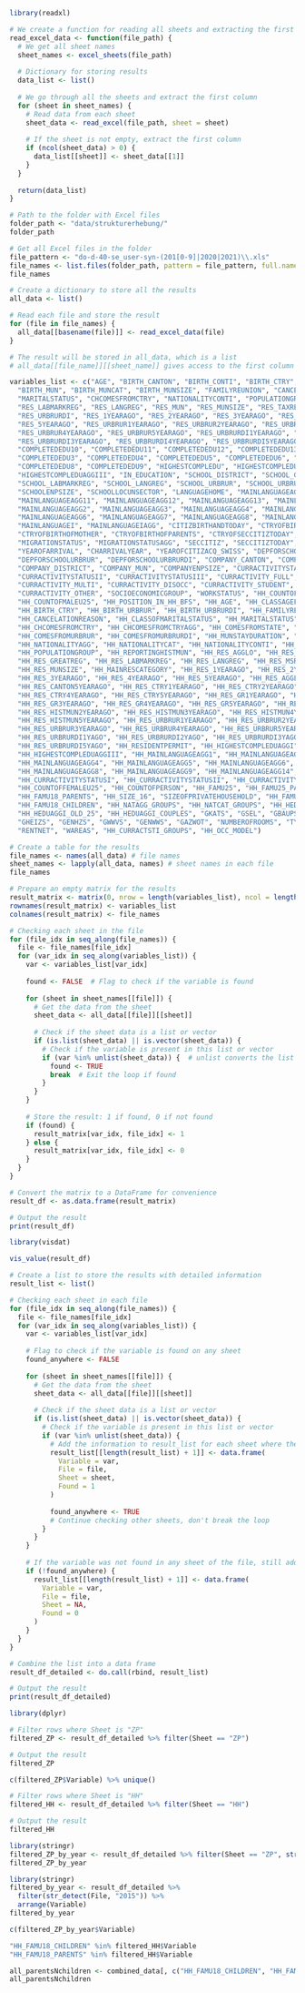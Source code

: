 ```r
library(readxl)
```

```r
# We create a function for reading all sheets and extracting the first column
read_excel_data <- function(file_path) {
  # We get all sheet names
  sheet_names <- excel_sheets(file_path)
  
  # Dictionary for storing results
  data_list <- list()
  
  # We go through all the sheets and extract the first column
  for (sheet in sheet_names) {
    # Read data from each sheet
    sheet_data <- read_excel(file_path, sheet = sheet)
    
    # If the sheet is not empty, extract the first column
    if (ncol(sheet_data) > 0) {
      data_list[[sheet]] <- sheet_data[[1]]
    }
  }
  
  return(data_list)
}
```

```r
# Path to the folder with Excel files
folder_path <- "data/strukturerhebung/"
folder_path
```

```r
# Get all Excel files in the folder
file_pattern <- "do-d-40-se_user-syn-(201[0-9]|2020|2021)\\.xls"
file_names <- list.files(folder_path, pattern = file_pattern, full.names = TRUE, recursive = TRUE)
file_names
```

```r
# Create a dictionary to store all the results
all_data <- list()
```

```r
# Read each file and store the result
for (file in file_names) {
  all_data[[basename(file)]] <- read_excel_data(file)
}

# The result will be stored in all_data, which is a list
# all_data[[file_name]][[sheet_name]] gives access to the first column of each sheet
```
```r
variables_list <- c("AGE", "BIRTH_CANTON", "BIRTH_CONTI", "BIRTH_CTRY", "BIRTH_LABMARKREG", "BIRTH_LANGREG", 
  "BIRTH_MUN", "BIRTH_MUNCAT", "BIRTH_MUNSIZE", "FAMILYREUNION", "CANCELATIONREASON", 
  "MARITALSTATUS", "CHCOMESFROMCTRY", "NATIONALITYCONTI", "POPULATIONGROUP", "RES_CANTON", 
  "RES_LABMARKREG", "RES_LANGREG", "RES_MUN", "RES_MUNSIZE", "RES_TAXRELREG", "RES_URBRUR", 
  "RES_URBRURDI", "RES_1YEARAGO", "RES_2YEARAGO", "RES_3YEARAGO", "RES_4YEARAGO", 
  "RES_5YEARAGO", "RES_URBRUR1YEARAGO", "RES_URBRUR2YEARAGO", "RES_URBRUR3YEARAGO", 
  "RES_URBRUR4YEARAGO", "RES_URBRUR5YEARAGO", "RES_URBRURDI1YEARAGO", "RES_URBRURDI2YEARAGO", 
  "RES_URBRURDI3YEARAGO", "RES_URBRURDI4YEARAGO", "RES_URBRURDI5YEARAGO", "RESIDENTPERMIT", 
  "COMPLETEDEDU10", "COMPLETEDEDU11", "COMPLETEDEDU12", "COMPLETEDEDU13", "COMPLETEDEDU2", 
  "COMPLETEDEDU3", "COMPLETEDEDU4", "COMPLETEDEDU5", "COMPLETEDEDU6", "COMPLETEDEDU7", 
  "COMPLETEDEDU8", "COMPLETEDEDU9", "HIGHESTCOMPLEDU", "HIGHESTCOMPLEDUAGGI", "HIGHESTCOMPLEDUAGGII", 
  "HIGHESTCOMPLEDUAGGIII", "IN_EDUCATION", "SCHOOL_DISTRICT", "SCHOOL_GREATREG", 
  "SCHOOL_LABMARKREG", "SCHOOL_LANGREG", "SCHOOL_URBRUR", "SCHOOL_URBRURDI", "SCHOOLENPNOGA", 
  "SCHOOLENPSIZE", "SCHOOLLOCUNSECTOR", "LANGUAGEHOME", "MAINLANGUAGEAGG1", "MAINLANGUAGEAGG10", 
  "MAINLANGUAGEAGG11", "MAINLANGUAGEAGG12", "MAINLANGUAGEAGG13", "MAINLANGUAGEAGG14", 
  "MAINLANGUAGEAGG2", "MAINLANGUAGEAGG3", "MAINLANGUAGEAGG4", "MAINLANGUAGEAGG5", 
  "MAINLANGUAGEAGG6", "MAINLANGUAGEAGG7", "MAINLANGUAGEAGG8", "MAINLANGUAGEAGG9", 
  "MAINLANGUAGEI", "MAINLANGUAGEIAGG", "CITIZBIRTHANDTODAY", "CTRYOFBIRTHOFFATHER", 
  "CTRYOFBIRTHOFMOTHER", "CTRYOFBIRTHOFPARENTS", "CTRYOFSECCITIZTODAY", "EVERRESIDEDABROAD", 
  "MIGRATIONSTATUS", "MIGRATIONSTATUSAGG", "SECCITIZ", "SECCITIZTODAY", "TYPEOFCITIZACQ_DI", 
  "YEAROFARRIVAL", "CHARRIVALYEAR", "YEAROFCITIZACQ_SWISS", "DEPFORSCHOOLMSREG", 
  "DEPFORSCHOOLURBRUR", "DEPFORSCHOOLURBRURDI", "COMPANY_CANTON", "COMPANY_CTRY", 
  "COMPANY_DISTRICT", "COMPANY_MUN", "COMPANYENPSIZE", "CURRACTIVITYSTATUSI", 
  "CURRACTIVITYSTATUSII", "CURRACTIVITYSTATUSIII", "CURRACTIVITY_FULL", "CURRACTIVITY_PART", 
  "CURRACTIVITY_MULTI", "CURRACTIVITY_DISOCC", "CURRACTIVITY_STUDENT", "CURRACTIVITY_HOME", 
  "CURRACTIVITY_OTHER", "SOCIOECONOMICGROUP", "WORKSTATUS", "HH_COUNTOFMALEMINOR", 
  "HH_COUNTOFMALEU25", "HH_POSITION_IN_HH_BFS", "HH_AGE", "HH_CLASSAGEFIVEYEARS", 
  "HH_BIRTH_CTRY", "HH_BIRTH_URBRUR", "HH_BIRTH_URBRURDI", "HH_FAMILYREUNION", 
  "HH_CANCELATIONREASON", "HH_CLASSOFMARITALSTATUS", "HH_MARITALSTATUS", "HH_SEPARATION", 
  "HH_CHCOMESFROMCTRY", "HH_CHCOMESFROMCTRYAGG", "HH_COMESFROMSTATE", "HH_COMESFROMTAXREL", 
  "HH_COMESFROMURBRUR", "HH_COMESFROMURBRURDI", "HH_MUNSTAYDURATION", "HH_MUNSTAYYEARS", 
  "HH_NATIONALITYAGG", "HH_NATIONALITYCAT", "HH_NATIONALITYCONTI", "HH_NATIONALITYID", 
  "HH_POPULATIONGROUP", "HH_REPORTINGHISTMUN", "HH_RES_AGGLO", "HH_RES_CANTON", 
  "HH_RES_GREATREG", "HH_RES_LABMARKREG", "HH_RES_LANGREG", "HH_RES_MSREG", "HH_RES_MUN", 
  "HH_RES_MUNSIZE", "HH_MAINRESCATEGORY", "HH_RES_1YEARAGO", "HH_RES_2YEARAGO", 
  "HH_RES_3YEARAGO", "HH_RES_4YEARAGO", "HH_RES_5YEARAGO", "HH_RES_AGGLO5YEARAGO", 
  "HH_RES_CANTON5YEARAGO", "HH_RES_CTRY1YEARAGO", "HH_RES_CTRY2YEARAGO", "HH_RES_CTRY3YEARAGO", 
  "HH_RES_CTRY4YEARAGO", "HH_RES_CTRY5YEARAGO", "HH_RES_GR1YEARAGO", "HH_RES_GR2YEARAGO", 
  "HH_RES_GR3YEARAGO", "HH_RES_GR4YEARAGO", "HH_RES_GR5YEARAGO", "HH_RES_HISTMUN1YEARAGO", 
  "HH_RES_HISTMUN2YEARAGO", "HH_RES_HISTMUN3YEARAGO", "HH_RES_HISTMUN4YEARAGO", 
  "HH_RES_HISTMUN5YEARAGO", "HH_RES_URBRUR1YEARAGO", "HH_RES_URBRUR2YEARAGO", 
  "HH_RES_URBRUR3YEARAGO", "HH_RES_URBRUR4YEARAGO", "HH_RES_URBRUR5YEARAGO", 
  "HH_RES_URBRURDI1YAGO", "HH_RES_URBRURDI2YAGO", "HH_RES_URBRURDI3YAGO", "HH_RES_URBRURDI4YAGO", 
  "HH_RES_URBRURDI5YAGO", "HH_RESIDENTPERMIT", "HH_HIGHESTCOMPLEDUAGGI", "HH_HIGHESTCOMPLEDUAGGII", 
  "HH_HIGHESTCOMPLEDUAGGIII", "HH_MAINLANGUAGEAGG1", "HH_MAINLANGUAGEAGG2", "HH_MAINLANGUAGEAGG3", 
  "HH_MAINLANGUAGEAGG4", "HH_MAINLANGUAGEAGG5", "HH_MAINLANGUAGEAGG6", "HH_MAINLANGUAGEAGG7", 
  "HH_MAINLANGUAGEAGG8", "HH_MAINLANGUAGEAGG9", "HH_MAINLANGUAGEAGG14", "HH_MAINLANGUAGEIAGG", 
  "HH_CURRACTIVITYSTATUSI", "HH_CURRACTIVITYSTATUSII", "HH_CURRACTIVITYSTATUSIIIHH_COUNTOFFEMALEMINOR", 
  "HH_COUNTOFFEMALEU25", "HH_COUNTOFPERSON", "HH_FAMU25", "HH_FAMU25_PARENTS", "HH_FAMU18", 
  "HH_FAMU18_PARENTS", "HH_SIZE_16", "SIZEOFPRIVATEHOUSEHOLD", "HH_FAMU25_CHILDREN", 
  "HH_FAMU18_CHILDREN", "HH_NATAGG_GROUPS", "HH_NATCAT_GROUPS", "HH_HEDUAGGI_OLD_30", 
  "HH_HEDUAGGI_OLD_25", "HH_HEDUAGGI_COUPLES", "GKATS", "GSEL", "GBAUPS", "GASTWS", 
  "GHEIZS", "GENHZS", "GWWVS", "GENWWS", "GAZWOT", "NUMBEROFROOMS", "TYPEOFOWNERSHIP", 
  "RENTNET", "WAREAS", "HH_CURRACTSTI_GROUPS", "HH_OCC_MODEL")
```

```r
# Create a table for the results
file_names <- names(all_data) # file names
sheet_names <- lapply(all_data, names) # sheet names in each file
file_names
```

```r
# Prepare an empty matrix for the results
result_matrix <- matrix(0, nrow = length(variables_list), ncol = length(file_names))
rownames(result_matrix) <- variables_list
colnames(result_matrix) <- file_names
```

```r
# Checking each sheet in the file
for (file_idx in seq_along(file_names)) {
  file <- file_names[file_idx]
  for (var_idx in seq_along(variables_list)) {
    var <- variables_list[var_idx]
    
    found <- FALSE  # Flag to check if the variable is found
    
    for (sheet in sheet_names[[file]]) {
      # Get the data from the sheet
      sheet_data <- all_data[[file]][[sheet]]
      
      # Check if the sheet data is a list or vector
      if (is.list(sheet_data) || is.vector(sheet_data)) {
        # Check if the variable is present in this list or vector
        if (var %in% unlist(sheet_data)) {  # unlist converts the list into a vector
          found <- TRUE
          break  # Exit the loop if found
        }
      }
    }
    
    # Store the result: 1 if found, 0 if not found
    if (found) {
      result_matrix[var_idx, file_idx] <- 1
    } else {
      result_matrix[var_idx, file_idx] <- 0
    }
  }
}
```

```r
# Convert the matrix to a DataFrame for convenience
result_df <- as.data.frame(result_matrix)

# Output the result
print(result_df)
```
```r
library(visdat)
```

```r
vis_value(result_df)
```
```r
# Create a list to store the results with detailed information
result_list <- list()

# Checking each sheet in each file
for (file_idx in seq_along(file_names)) {
  file <- file_names[file_idx]
  for (var_idx in seq_along(variables_list)) {
    var <- variables_list[var_idx]
    
    # Flag to check if the variable is found on any sheet
    found_anywhere <- FALSE  
    
    for (sheet in sheet_names[[file]]) {
      # Get the data from the sheet
      sheet_data <- all_data[[file]][[sheet]]
      
      # Check if the sheet data is a list or vector
      if (is.list(sheet_data) || is.vector(sheet_data)) {
        # Check if the variable is present in this list or vector
        if (var %in% unlist(sheet_data)) {
          # Add the information to result_list for each sheet where the variable is found
          result_list[[length(result_list) + 1]] <- data.frame(
            Variable = var,
            File = file,
            Sheet = sheet,
            Found = 1
          )
          
          found_anywhere <- TRUE
          # Continue checking other sheets, don't break the loop
        }
      }
    }
    
    # If the variable was not found in any sheet of the file, still add the result
    if (!found_anywhere) {
      result_list[[length(result_list) + 1]] <- data.frame(
        Variable = var,
        File = file,
        Sheet = NA,
        Found = 0
      )
    }
  }
}

# Combine the list into a data frame
result_df_detailed <- do.call(rbind, result_list)

# Output the result
print(result_df_detailed)

```
```r
library(dplyr)

# Filter rows where Sheet is "ZP"
filtered_ZP <- result_df_detailed %>% filter(Sheet == "ZP")

# Output the result
filtered_ZP
```
```r
c(filtered_ZP$Variable) %>% unique()
```


```r
# Filter rows where Sheet is "HH"
filtered_HH <- result_df_detailed %>% filter(Sheet == "HH")

# Output the result
filtered_HH
```
```r
library(stringr)
filtered_ZP_by_year <- result_df_detailed %>% filter(Sheet == "ZP", str_detect(File, "2020"))
filtered_ZP_by_year
```

```r
library(stringr)
filtered_by_year <- result_df_detailed %>%
  filter(str_detect(File, "2015")) %>%
  arrange(Variable)  
filtered_by_year
```
```r
c(filtered_ZP_by_year$Variable)
```



```r
"HH_FAMU18_CHILDREN" %in% filtered_HH$Variable
"HH_FAMU18_PARENTS" %in% filtered_HH$Variable
```
```r
all_parentsNchildren <- combined_data[, c("HH_FAMU18_CHILDREN", "HH_FAMU18_PARENTS")]
all_parentsNchildren
```

